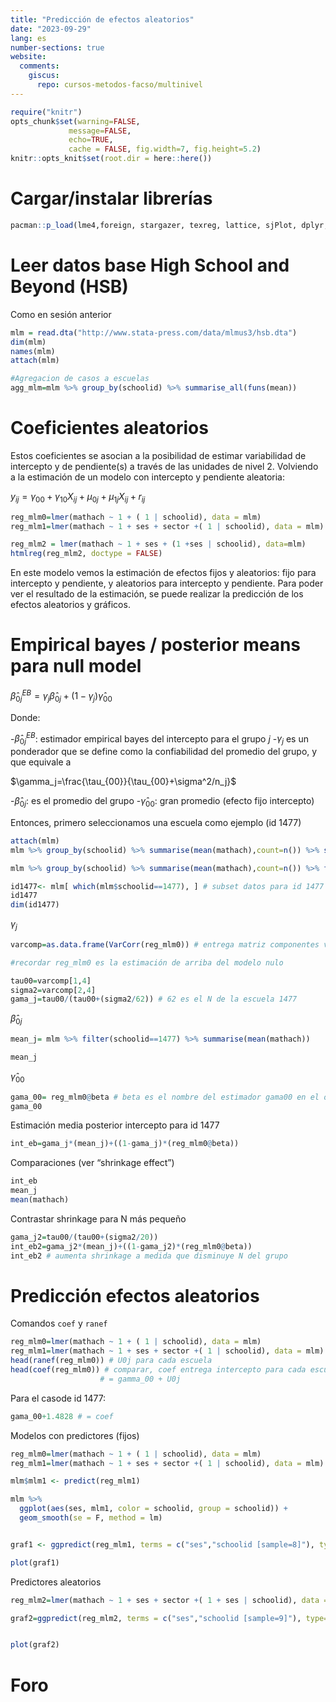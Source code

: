 ```yaml
---
title: "Predicción de efectos aleatorios"
date: "2023-09-29"
lang: es
number-sections: true
website:
  comments:
    giscus:
      repo: cursos-metodos-facso/multinivel
---
```


```r
require("knitr")
opts_chunk$set(warning=FALSE,
             message=FALSE,
             echo=TRUE,
             cache = FALSE, fig.width=7, fig.height=5.2)
knitr::opts_knit$set(root.dir = here::here())
```


# Cargar/instalar librerías
```r
pacman::p_load(lme4,foreign, stargazer, texreg, lattice, sjPlot, dplyr, ggplot2, ggeffects) # paquetes a cargar
```


# Leer datos base High School and Beyond (HSB)

Como en sesión anterior

```r
mlm = read.dta("http://www.stata-press.com/data/mlmus3/hsb.dta")
dim(mlm)
names(mlm)
attach(mlm)

#Agregacion de casos a escuelas
agg_mlm=mlm %>% group_by(schoolid) %>% summarise_all(funs(mean))

```

# Coeficientes aleatorios

Estos coeficientes se asocian a la posibilidad de estimar variabilidad de intercepto y de pendiente(s) a través de las unidades de nivel 2. Volviendo a la estimación de un modelo con intercepto y pendiente aleatoria:

$y_{ij}=\gamma_{00}+\gamma_{10}X_{ij}+\mu_{0j}+\mu_{1j}X_{ij}+ r_{ij}$ 


```r
reg_mlm0=lmer(mathach ~ 1 + ( 1 | schoolid), data = mlm)
reg_mlm1=lmer(mathach ~ 1 + ses + sector +( 1 | schoolid), data = mlm)

reg_mlm2 = lmer(mathach ~ 1 + ses + (1 +ses | schoolid), data=mlm)
htmlreg(reg_mlm2, doctype = FALSE)
```

En este modelo vemos la estimación de efectos fijos y aleatorios: fijo para intercepto y pendiente, y aleatorios para intercepto y pendiente. Para poder ver el resultado de la estimación, se puede realizar la predicción de los efectos aleatorios y gráficos.

# Empirical bayes / posterior means para null model

  $\hat{\beta}^{EB}_{0j}=\gamma_j\hat{\beta}_{0j}+(1-\gamma_j)\hat{\gamma}_{00}$

Donde:

  -$\hat{\beta}^{EB}_{0j}$: estimador empirical bayes del intercepto para el grupo $j$
  -$\gamma_j$ es un ponderador que se define como la confiabilidad del promedio del grupo, y que equivale a
  
  $\gamma_j=\frac{\tau_{00}}{\tau_{00}+\sigma^2/n_j}$
  
  -$\hat{\beta}_{0j}$: es el promedio del grupo
  -$\hat{\gamma}_{00}$: gran promedio (efecto fijo intercepto)
  
Entonces, primero  seleccionamos una escuela como ejemplo (id 1477)

```r
attach(mlm)
mlm %>% group_by(schoolid) %>% summarise(mean(mathach),count=n()) %>% slice(1:20)

mlm %>% group_by(schoolid) %>% summarise(mean(mathach),count=n()) %>% filter(schoolid==1477)

id1477<- mlm[ which(mlm$schoolid==1477), ] # subset datos para id 1477
id1477
dim(id1477)
```


$\gamma_j$

```r
varcomp=as.data.frame(VarCorr(reg_mlm0)) # entrega matriz componentes varianza como base de datos

#recordar reg_mlm0 es la estimación de arriba del modelo nulo

tau00=varcomp[1,4]
sigma2=varcomp[2,4]
gama_j=tau00/(tau00+(sigma2/62)) # 62 es el N de la escuela 1477
```

$\hat{\beta}_{0j}$

```r
mean_j= mlm %>% filter(schoolid==1477) %>% summarise(mean(mathach))

mean_j
```


$\hat{\gamma}_{00}$

```r
gama_00= reg_mlm0@beta # beta es el nombre del estimador gama00 en el objeto
gama_00
```


Estimación media posterior intercepto para id 1477

```r
int_eb=gama_j*(mean_j)+((1-gama_j)*(reg_mlm0@beta))
```

Comparaciones (ver "shrinkage effect")

```r
int_eb
mean_j
mean(mathach)
```


Contrastar shrinkage para N más pequeño 
```r
gama_j2=tau00/(tau00+(sigma2/20))
int_eb2=gama_j2*(mean_j)+((1-gama_j2)*(reg_mlm0@beta))
int_eb2 # aumenta shrinkage a medida que disminuye N del grupo
```


# Predicción efectos aleatorios

Comandos <tt>`coef`</tt> y <tt>`ranef`</tt>

```r
reg_mlm0=lmer(mathach ~ 1 + ( 1 | schoolid), data = mlm)
reg_mlm1=lmer(mathach ~ 1 + ses + sector +( 1 | schoolid), data = mlm)
head(ranef(reg_mlm0)) # U0j para cada escuela
head(coef(reg_mlm0)) # comparar, coef entrega intercepto para cada escuela
                    # = gamma_00 + U0j
```

Para el casode id 1477:

```r
gama_00+1.4828 # = coef
```


Modelos con predictores (fijos)

```r
reg_mlm0=lmer(mathach ~ 1 + ( 1 | schoolid), data = mlm)
reg_mlm1=lmer(mathach ~ 1 + ses + sector +( 1 | schoolid), data = mlm)

mlm$mlm1 <- predict(reg_mlm1)

mlm %>%  
  ggplot(aes(ses, mlm1, color = schoolid, group = schoolid)) + 
  geom_smooth(se = F, method = lm) 


graf1 <- ggpredict(reg_mlm1, terms = c("ses","schoolid [sample=8]"), type="re")

plot(graf1)
```

Predictores aleatorios

```r
reg_mlm2=lmer(mathach ~ 1 + ses + sector +( 1 + ses | schoolid), data = mlm)

graf2=ggpredict(reg_mlm2, terms = c("ses","schoolid [sample=9]"), type="random")


plot(graf2)

```





# Foro

<script src="https://giscus.app/client.js"
        data-repo="cursos-metodos-facso/multinivel"
        data-repo-id="MDEwOlJlcG9zaXRvcnkyMDA3MTE2MDk="
        data-category="Q&A"
        data-category-id="DIC_kwDOC_aduc4CYhjI"
        data-mapping="title"
        data-strict="0"
        data-reactions-enabled="1"
        data-emit-metadata="0"
        data-input-position="bottom"
        data-theme="light"
        data-lang="es"
        crossorigin="anonymous"
        async>
</script>




